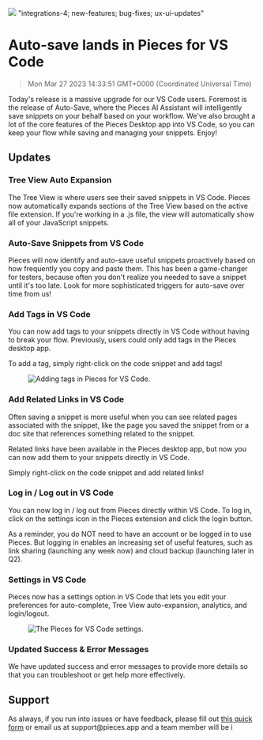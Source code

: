 ![](https://uploads-ssl.webflow.com/6143afec68f555387049efb3/630d76218ba5f08785c997a8_ezgif_com-gif-maker31_12a59cd5483de46046c4cb1ee23a173f_2000.png)
"integrations-4; new-features; bug-fixes; ux-ui-updates"
# Auto-save lands in Pieces for VS Code
> Mon Mar 27 2023 14:33:51 GMT+0000 (Coordinated Universal Time)
<p>Today&#x27;s release is a massive upgrade for our VS Code users. Foremost is the release of Auto-Save, where the
    Pieces AI Assistant will intelligently save snippets on your behalf based on your workflow. We&#x27;ve also brought
    a lot of the core features of the Pieces Desktop app into VS Code, so you can keep your flow while saving and
    managing your snippets. Enjoy!</p><h2 id="evvob">Updates</h2><h3 id="1okks">Tree View Auto Expansion</h3><p>The Tree
    View is where users see their saved snippets in VS Code. Pieces now automatically expands sections of the Tree View
    based on the active file extension. If you&#x27;re working in a .js file, the view will automatically show all of
    your JavaScript snippets.</p><h3 id="4dgac">Auto-Save Snippets from VS Code</h3><p>Pieces will now identify and
    auto-save useful snippets proactively based on how frequently you copy and paste them. This has been a game-changer
    for testers, because often you don&#x27;t realize you needed to save a snippet until it&#x27;s too late. Look for
    more sophisticated triggers for auto-save over time from us!</p><h3 id="b0r97">Add Tags in VS Code</h3><p>You can
    now add tags to your snippets directly in VS Code without having to break your flow. Previously, users could only
    add tags in the Pieces desktop app.</p><p>To add a tag, simply right-click on the code snippet and add tags!</p>
<figure class="w-richtext-figure-type-image w-richtext-align-center" data-rt-type="image" data-rt-align="center">
    <div><img alt="Adding tags in Pieces for VS Code."
              src="https://uploads-ssl.webflow.com/6143afec68f555387049efb3/630d76218ba5f0e884c997ee_ezgif_com-gif-maker29_7996546bfcf9817a240f2808a318f341_800.png"/>
    </div>
</figure><h3 id="3hkel">Add Related Links in VS Code</h3><p>Often saving a snippet is more useful when you can see
    related pages associated with the snippet, like the page you saved the snippet from or a doc site that references
    something related to the snippet.</p><p>Related links have been available in the Pieces desktop app, but now you can
    now add them to your snippets directly in VS Code.</p><p>Simply right-click on the code snippet and add related
    links!</p><h3 id="eeqr8">Log in / Log out in VS Code</h3><p>You can now log in / log out from Pieces directly within
    VS Code. To log in, click on the settings icon in the Pieces extension and click the login button.</p><p>As a
    reminder, you do NOT need to have an account or be logged in to use Pieces. But logging in enables an increasing set
    of useful features, such as link sharing (launching any week now) and cloud backup (launching later in Q2).</p><h3
    id="8feho">Settings in VS Code</h3><p>Pieces now has a settings option in VS Code that lets you edit your
    preferences for auto-complete, Tree View auto-expansion, analytics, and login/logout.</p><figure
    class="w-richtext-figure-type-image w-richtext-align-center" data-rt-type="image" data-rt-align="center">
    <div><img alt="The Pieces for VS Code settings."
              src="https://uploads-ssl.webflow.com/6143afec68f555387049efb3/630d76228ba5f06cbfc99828_ezgif_com-gif-maker30_adebdfbda702490af918f91eba731f8e_800.png"/>
    </div>
</figure><h3 id="e5rsm">Updated Success &amp; Error Messages</h3><p>We have updated success and error messages to
    provide more details so that you can troubleshoot or get help more effectively.</p><h2 id="dlvvp">Support</h2><p>As
    always, if you run into issues or have feedback, please fill out <a
        href="https://getpieces.typeform.com/to/mCjBSIjF" target="_blank" rel="noopener noreferrer">this quick
        form</a> or email us at support@pieces.app and a team member will be i
